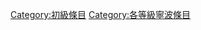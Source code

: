 {{Emptycat}}
{{Articles by Quality|topic=寧波|project=寧波|format=toc}}

[[Category:初級條目|Category:初級條目]]
[[Category:各等級寧波條目‎|Category:各等級寧波條目‎]]